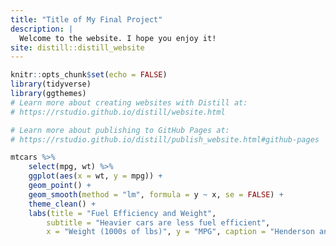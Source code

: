 ```yaml
---
title: "Title of My Final Project"
description: |
  Welcome to the website. I hope you enjoy it!
site: distill::distill_website
---
```


```r
knitr::opts_chunk$set(echo = FALSE)
library(tidyverse)
library(ggthemes)
# Learn more about creating websites with Distill at:
# https://rstudio.github.io/distill/website.html

# Learn more about publishing to GitHub Pages at:
# https://rstudio.github.io/distill/publish_website.html#github-pages
```

```r
mtcars %>% 
    select(mpg, wt) %>% 
    ggplot(aes(x = wt, y = mpg)) +
    geom_point() +
    geom_smooth(method = "lm", formula = y ~ x, se = FALSE) +
    theme_clean() +
    labs(title = "Fuel Efficiency and Weight",
        subtitle = "Heavier cars are less fuel efficient",
        x = "Weight (1000s of lbs)", y = "MPG", caption = "Henderson and Vellerman (1981)")
```

